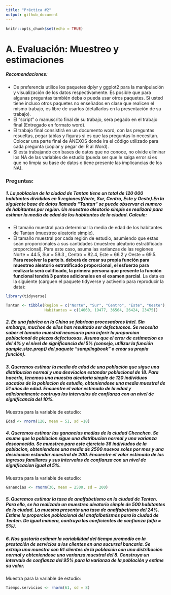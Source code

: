 ```yaml
---
title: "Práctica #2"
output: github_document
---
```


```r
knitr::opts_chunk$set(echo = TRUE)
```



# A. Evaluación: Muestreo y estimaciones

##### Recomendaciones:

+ De preferencia utilice los paquetes dplyr y ggplot2 para la manipulación y visualización de los datos respectivamente. Es posible que para algunas preguntas también deba o pueda usar otros paquetes. Si usted tiene incluso otros paquetes no enseñados en clase que realicen el mismo trabajo, es libre de usarlos (detallarlos en la presentación de su trabajo). 
+ El "script" o manuscrito final de su trabajo, sera pegado en el trabajo final (Entregado en formato word). 
+ El trabajo final consistirá en un documento word, con las preguntas resueltas, pegar tablas y figuras si es que las preguntas lo necesitan. Colocar una parte final de ANEXOS donde ira el código utilizado para cada pregunta (copiar y pegar del R al Word). 
+ Si esta trabajando con bases de datos que no conoce, no olvide eliminar los NA de las variables de estudio (pueda ser que le salga error si es que no limpia su base de datos o tiene presente las implicancias de los NA).

### Preguntas: 

##### 1. La poblacion de la ciudad de Tantan tiene un total de 120 000 habitantes divididos en 5 regiones(Norte, Sur, Centro, Este y Oeste).En la siguiente base de datos llamada "Tantan" se puede observar el numero de habitantes por region. Un muestreo aleatorio simple se realizará para estimar la media de edad de los habitantes de la ciudad. Calcule:

+ El tamaño muestral para determinar la media de edad de los habitantes de Tantan (muestreo aleatorio simple).
+ El tamaño muestral por cada región de estudio, asumiendo que estas sean proporcionales a sus cantidades (muestreo aleatorio estratificado proporcional). Para este caso, asuma las varianzas de las regiones Norte = 44.5, Sur = 59.3 , Centro = 82.4, Este = 66.2 y Oeste = 69.5. **Para resolver la parte b. deberá de crear su propia función para muestreo aleatorio estratificado proporcional, el esfuerzo para realizarla será calificado, la primera persona que presente la función funcional tendrá 3 puntos adicionales en el examen parcial**. La data es la siguiente (carguen el paquete tidyverse y actívenlo para reproducir la data):
```r
library(tidyverse)

Tantan <- tibble(Region = c("Norte", "Sur", "Centro", "Este", "Oeste"),
                 Habitantes = c(14060, 19477, 36564, 26424, 23475))
```


##### 2. En una fabrica en la China se fabrican procesadores Intel. Sin embargo, muchos de ellos han resultado ser defectuosos. Se necesita saber el tamaño muestral necesario para inferir la proporcion poblacional de piezas defectuosas. Asuma que el error de estimacion es del 4% y el nivel de significancia del 5% (consejo, utilizar la función sample.size.prop() del paquete "samplingbook" o crear su propia función).   

##### 3. Queremos estimar la media de edad de una población que sigue una distribucion normal y una desviacion estandar poblacional de 18. Para hacerlo, tenemos una muestra aleatoria simple de 120 individuos sacados de la poblacion de estudio, obteniendose una media muestral de 51 años de edad. Encuentre el valor estimado de la edad y adicionalmente contruya los intervalos de confianza con un nivel de significancia del 10%. 

Muestra para la variable de estudio:
```r
Edad <- rnorm(120, mean = 51, sd =18)
```

##### 4. Queremos estimar las ganancias medias de la ciudad Chenchen. Se asume que la poblacion sigue una distribucion normal y una varianza desconocida. Se muestreo para este ejercicio 36 indiviudos de la poblacion, obteniendose una media de 2500 nuevos soles por mes y una desviacion estandar muestral de 200. Encuentre el valor estimado de los ingresos familiares y sus intervalos de confianza con un nivel de significacion igual al 5%. 

Muestra para la variable de estudio:
```r
Ganancias <- rnorm(36, mean = 2500, sd = 200)
```

##### 5. Queremos estimar la tasa de analfabetismo en la ciudad de Tenten. Para ello, se ha realizado un muestreo aleatorio simple de 500 habitantes de la ciudad. La muestra presenta una tasa de analfabetismo del 24%. Estime la proporcion poblacional del anafalbetismos para la ciudad de Tenten. De igual manera, contruya los coeficientes de confianza (alfa = 5%).

##### 6. Nos gustaría estimar la variabilidad del tiempo promedio en la prestación de servicios a los clientes en una sucursal bancaria. Se extrajo una muestra con 61 clientes de la población con una distribución normal y obteniendose una varianza muestral del 8. Construya un intervalo de confianza del 95% para la varianza de la población y estime su valor. 

Muestra para la variable de estudio:

```r
Tiempo.servicios <- rnorm(61, sd = 8)
```

































